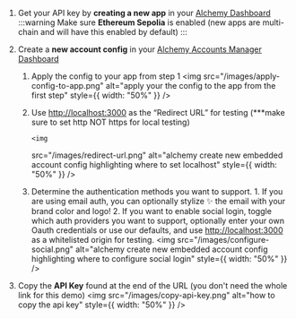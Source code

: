 1.  Get your API key by **creating a new app** in your [Alchemy Dashboard](https://dashboard.alchemy.com/apps)
    :::warning
    Make sure **Ethereum Sepolia** is enabled (new apps are multi-chain and will have this enabled by default)
    :::
2.  Create a **new account config** in your [Alchemy Accounts Manager Dashboard](https://dashboard.alchemy.com/accounts)

    1.  Apply the config to your app from step 1
        <img
          src="/images/apply-config-to-app.png"
          alt="apply your the config to the app from the first step"
          style={{ width: "50%" }}
        />
    2.  Use [http://localhost:3000](https://localhost:3000/) as the “Redirect URL” for testing (\*\*\*make sure to set http NOT https for local testing)

            <img

        src="/images/redirect-url.png"
        alt="alchemy create new embedded account config highlighting where to set localhost"
        style={{ width: "50%" }}
        />

    3.  Determine the authentication methods you want to support. 1. If you are using email auth, you can optionally stylize ✨ the email with your brand color and logo! 2. If you want to enable social login, toggle which auth providers you want to support, optionally enter your own Oauth credentials or use our defaults, and use [http://localhost:3000](https://localhost:3000/) as a whitelisted origin for testing.
        <img
          src="/images/configure-social.png"
          alt="alchemy create new embedded account config highlighting where to configure social login"
          style={{ width: "50%" }}
        />

3.  Copy the **API Key** found at the end of the URL (you don't need the whole link for this demo)
    <img
      src="/images/copy-api-key.png"
      alt="how to copy the api key"
      style={{ width: "50%" }}
    />
